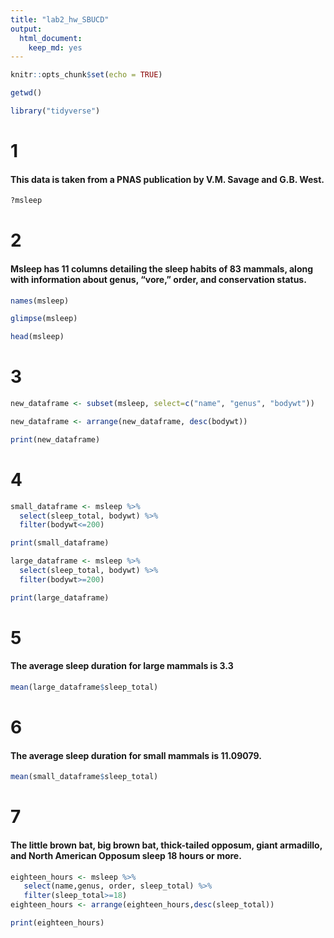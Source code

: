 ```yaml
---
title: "lab2_hw_SBUCD"
output: 
  html_document: 
    keep_md: yes
---
```


```r
knitr::opts_chunk$set(echo = TRUE)
```

```r
getwd()
```

```r
library("tidyverse")
```

# 1
#### This data is taken from a PNAS publication by V.M. Savage and G.B. West.
```r
?msleep
```

# 2
#### Msleep has 11 columns detailing the sleep habits of 83 mammals, along with information about genus, "vore," order, and conservation status.
```r
names(msleep)
```
```r
glimpse(msleep)
```
```r
head(msleep)
```

# 3
```r
new_dataframe <- subset(msleep, select=c("name", "genus", "bodywt"))
```
```r
new_dataframe <- arrange(new_dataframe, desc(bodywt))
```
```r
print(new_dataframe)
```

# 4
```r
small_dataframe <- msleep %>%
  select(sleep_total, bodywt) %>%
  filter(bodywt<=200)
```
```r
print(small_dataframe)
```
```r
large_dataframe <- msleep %>%
  select(sleep_total, bodywt) %>%
  filter(bodywt>=200)
```
```r
print(large_dataframe)
```


# 5
#### The average sleep duration for large mammals is 3.3
```r
mean(large_dataframe$sleep_total)
```

# 6
#### The average sleep duration for small mammals is 11.09079.
```r
mean(small_dataframe$sleep_total)
```

# 7
#### The little brown bat, big brown bat, thick-tailed opposum, giant armadillo, and North American Opposum sleep 18 hours or more.
```r
eighteen_hours <- msleep %>%
   select(name,genus, order, sleep_total) %>%
   filter(sleep_total>=18)
eighteen_hours <- arrange(eighteen_hours,desc(sleep_total))
```
```r
print(eighteen_hours)
```

